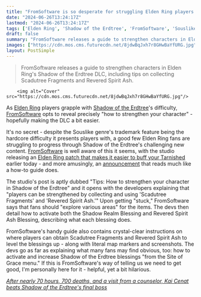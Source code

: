 ```yaml
---
title: "FromSoftware is so desperate for struggling Elden Ring players to level up their Shadow of the Erdtree blessings that it's now just telling them where they are"
date: "2024-06-26T13:24:17Z"
lastmod: "2024-06-26T13:24:17Z"
tags: ['Elden Ring', 'Shadow of the Erdtree', 'FromSoftware', 'Souslike']
draft: false
summary: "FromSoftware releases a guide to strengthen characters in Elden Ring's Shadow of the Erdtree DLC, including tips on collecting Scadutree Fragments and Revered Spirit Ash."
images: ["https://cdn.mos.cms.futurecdn.net/8jdwBqJxh7r8GHwBaYfURG.jpg"]
layout: PostSimple
---
```

> FromSoftware releases a guide to strengthen characters in Elden Ring's Shadow of the Erdtree DLC, including tips on collecting Scadutree Fragments and Revered Spirit Ash.


        <img alt="Cover" src="https://cdn.mos.cms.futurecdn.net/8jdwBqJxh7r8GHwBaYfURG.jpg"/>
        
As [<u>Elden Ring</u>](https://www.gamesradar.com/elden-ring-guide/) players grapple with [<u>Shadow of the Erdtree</u>](https://www.gamesradar.com/games/action-rpg/elden-ring-shadow-of-the-erdtree-guide/)'s difficulty, [<u>FromSoftware</u>](https://www.gamesradar.com/tag/fromsoftware/) opts to reveal precisely "how to strengthen your character" - hopefully making the DLC a bit easier.

It's no secret - despite the Souslike genre's trademark feature being the hardcore difficulty it presents players with, a good few Elden Ring fans are struggling to progress through Shadow of the Erdtree's challenging new content. [FromSoftware](https://www.gamesradar.com/tag/fromsoftware/) is well aware of this it seems, with the studio releasing an [<u>Elden Ring patch that makes it easier to buff your Tarnished</u>](https://www.gamesradar.com/games/action-rpg/elden-ring-patch-offers-battered-and-bruised-shadow-of-the-erdtree-players-a-lifeline-by-making-it-easier-to-buff-your-tarnished-and-spirit-summons-quicker/) earlier today - and more amusingly, an [<u>announcement</u>](https://steamcommunity.com/app/1245620/eventcomments/4343240481095267058?snr=2_9_100015_) that reads much like a how-to guide does.

The studio's post is aptly dubbed "Tips: How to strengthen your character in Shadow of the Erdtree" and it opens with the developers explaining that "players can be strengthened by collecting and using 'Scadutree Fragments' and 'Revered Spirit Ash.'" Upon getting "stuck," FromSoftware says that fans should "explore various areas" for the items. The devs then detail how to activate both the Shadow Realm Blessing and Revered Spirit Ash Blessing, describing what each blessing does.

FromSoftware's handy guide also contains crystal-clear instructions on where players can obtain Scadutree Fragments and Revered Spirit Ash to level the blessings up - along with literal map markers and screenshots. The devs go as far as explaining what many fans may find obvious, too: how to activate and increase Shadow of the Erdtree blessings "from the Site of Grace menu." If this is FromSoftware's way of telling us we need to get good, I'm personally here for it - helpful, yet a bit hilarious.

[<u><em>After nearly 70 hours, 700 deaths, and a visit from a counselor, Kai Cenat beats Shadow of the Erdtree's final boss</em></u>](https://www.gamesradar.com/games/action-rpg/after-nearly-70-hours-700-deaths-and-a-visit-from-a-counselor-kai-cenat-beats-shadow-of-the-erdtrees-final-boss/)
        